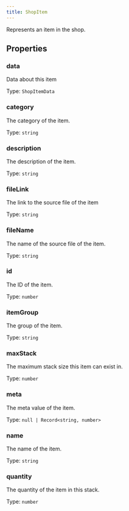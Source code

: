 ```yaml
---
title: ShopItem
---
```



Represents an item in the shop.


## Properties
### data


Data about this item


Type: `ShopItemData`


### category <Badge text="Getter" size="small" />	


The category of the item.


Type: `string`


### description <Badge text="Getter" size="small" />	


The description of the item.


Type: `string`


### fileLink <Badge text="Getter" size="small" />	


The link to the source file of the item


Type: `string`


### fileName <Badge text="Getter" size="small" />	


The name of the source file of the item.


Type: `string`


### id <Badge text="Getter" size="small" />	


The ID of the item.


Type: `number`


### itemGroup <Badge text="Getter" size="small" />	


The group of the item.


Type: `string`


### maxStack <Badge text="Getter" size="small" />	


The maximum stack size this item can exist in.


Type: `number`


### meta <Badge text="Getter" size="small" />	


The meta value of the item.


Type: `null | Record<string, number>`


### name <Badge text="Getter" size="small" />	


The name of the item.


Type: `string`


### quantity <Badge text="Getter" size="small" />	


The quantity of the item in this stack.


Type: `number`

